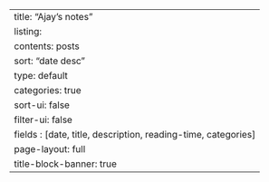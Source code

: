 ---
title: "Ajay's notes"
listing:
  contents: posts
  sort: "date desc"
  type: default
  categories: true
  sort-ui: false
  filter-ui: false
  fields : [date, title, description, reading-time, categories]
page-layout: full
title-block-banner: true
---